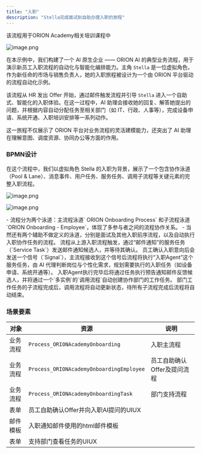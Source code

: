 ```yaml
---
title: "入职"
description: "Stella完成面试到自助办理入职的旅程"
---
```


<Info>
  该流程用于ORION Academy相关培训课程中
</Info>

![image.png](/images/academy-banner.png)

在本示例中，我们构建了一个 AI 原生企业 —— ORION AI 的典型业务流程，用于演示新员工入职流程的自动化与智能化编排能力。主角 `Stella` 是一位虚拟角色，作为新任命的市场与销售负责人，她的入职旅程被设计为一个由 ORION 平台驱动的流程自动化示例。

该流程从 HR 发出 Offer 开始，通过邮件触发流程并引导 `Stella` 进入一个自助式、智能化的入职体验。在这一过程中，AI 助理会接收她的回复、解答她提出的问题，并根据内容自动分配任务至相关部门（如 IT、行政、人事等），完成设备申请、系统开通、入职培训安排等一系列动作。

这一旅程不仅展示了 ORION 平台对业务流程的灵活建模能力，还突出了 AI 助理在理解意图、调度资源、协同办公等方面的作用。

### BPMN设计

在这个流程中，我们以虚拟角色 Stella 的入职为背景，展示了一个包含协作泳道（Pool & Lane）、消息事件、用户任务、服务任务、调用子流程等关键元素的完整入职流程。

![image.png](/images/image.png)

![image.png](/images/stella-onboarding-process.png)

<Card title="流程协作结构">
  - 流程分为两个泳道：主流程泳道` ORION Onboarding Process` 和子流程泳道 `ORION Onboarding - Employee`，体现了多参与者之间的流程协作关系。
  - 当然还有两个辅助不做定义的泳道，分别是面试及其他入职前序流程，以及自动执行入职协作任务的流程。
</Card>

<Steps>
  <Step title="流程启动" icon="play">
    流程从上游入职流程触发，通过“邮件通知”的服务任务（`Service Task`）发送邮件通知候选人，并等待其确认。
  </Step>
  <Step title="员工邮件确认及智能代理触发">
    员工确认入职意向后会发送一个信号（`Signal`），主流程接收到这个信号后流程将执行“入职Agent”这个服务任务，由 AI 代理判断岗位与个性化需求，规划需要执行的入职任务（如设备申请、系统开通等）。
  </Step>
  <Step title="信息反馈及后续任务处理调用">
    入职Agent执行完毕后将通过任务执行预告通知邮件反馈候选人，并将通过一个`多实例`的`调用流程`自动创建协作部门的工作任务。
  </Step>
  <Step title="子流程调用与状态更新" icon="stop">
    部门工作任务的子流程完成后，调用流程将自动更新状态，待所有子流程完成后流程将自动结束。
  </Step>
</Steps>

### 场景要素

| 对象   | 资源                                       | 说明               |
| ---- | ---------------------------------------- | ---------------- |
| 业务流程 | `Process_ORIONAcademyOnboarding`         | 入职主流程            |
| 业务流程 | `Process_ORIONAcademyOnboardingEmployee` | 员工自助确认Offer及提问流程 |
| 业务流程 | `Process_ORIONAcademyOnboardingTask`     | 部门支持流程           |
| 表单   | 员工自助确认Offer并向入职AI提问的UIUX                 |                  |
| 邮件模板 | 入职通知邮件使用的html邮件模板                        |                  |
| 表单   | 支持部门查看任务的UIUX                            |                  |
